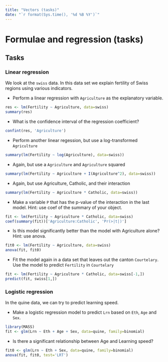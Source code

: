 ```yaml
---
title: "Vectors (tasks)"
date: "`r format(Sys.time(), '%d %B %Y')`"
---
```


# Formulae and regression (tasks)

## Tasks

### Linear regression

We look at the `swiss` data. In this data set we explain fertility of Swiss regions using various indicators.

- Perform a linear regression with `Agriculture` as the explanatory variable. 

```r
res <- lm(Fertility ~ Agriculture, data=swiss)
summary(res)
```

- What is the confidence interval of the regression coefficient?

```r
confint(res, 'Agriculture')
```

- Perform another linear regession, but use a log-transformed `Agriculture`

```r
summary(lm(Fertility ~ log(Agriculture), data=swiss))
```

- Again, but use a `Agriculture` and `Agriculture` squared

```r
summary(lm(Fertility ~ Agriculture + I(Agriculture^2), data=swiss))
```

- Again, but use Agriculture, Catholic, and their interaction

```r
summary(lm(Fertility ~ Agriculture * Catholic, data=swiss))
```

- Make a variable `P` that has the p-value of the interaction in the last model. Hint: use coef of the summary of your object.

```r
fit <- lm(Fertility ~ Agriculture * Catholic, data=swiss)
coef(summary(fit))['Agriculture:Catholic', 'Pr(>|t|)']
```

- Is this model significantly better than the model with Agriculture alone? Hint: use anova.

```r
fit0 <- lm(Fertility ~ Agriculture, data=swiss)
anova(fit, fit0)
```

- Fit the model again in a data set that leaves out the canton `Courtelary`. Use the model to predict `Fertility` in `Courtelary`

```r
fit <- lm(Fertility ~ Agriculture * Catholic, data=swiss[-1,])
predict(fit, swiss[1,])
```

### Logistic regression

In the quine data, we can try to predict learning speed.

- Make a logistic regression model to predict `Lrn` based on `Eth`, `Age` and `Sex`.

```r
library(MASS)
fit <- glm(Lrn ~ Eth + Age + Sex, data=quine, family=binomial)
```

- Is there a significant relationship between Age and Learning speed?
 
```r
fit0 <- glm(Lrn ~ Eth + Sex, data=quine, family=binomial)
anova(fit, fit0, test='LRT')
```



